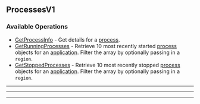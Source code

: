 
## ProcessesV1

### Available Operations

* [GetProcessInfo](/resources/processesv1/get_process_info) - Get details for a [process](https://hathora.dev/docs/concepts/hathora-entities#process).
* [GetRunningProcesses](/resources/processesv1/get_running_processes) - Retrieve 10 most recently started [process](https://hathora.dev/docs/concepts/hathora-entities#process) objects for an [application](https://hathora.dev/docs/concepts/hathora-entities#application). Filter the array by optionally passing in a `region`.
* [GetStoppedProcesses](/resources/processesv1/get_stopped_processes) - Retrieve 10 most recently stopped [process](https://hathora.dev/docs/concepts/hathora-entities#process) objects for an [application](https://hathora.dev/docs/concepts/hathora-entities#application). Filter the array by optionally passing in a `region`.

---
<GetProcessInfo />

---
<GetRunningProcesses />

---
<GetStoppedProcesses />
